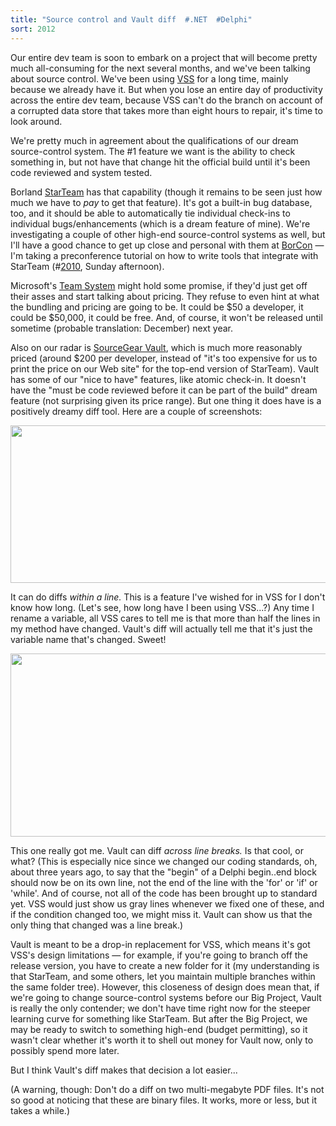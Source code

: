 ```yaml
---
title: "Source control and Vault diff  #.NET  #Delphi"
sort: 2012
---
```

Our entire dev team is soon to embark on a project that will become pretty much all-consuming for the next several months, and we've been talking about source control. We've been using <a href="http://blog.excastle.com/2004/08/12/things-you-really-dont-want-to-see-from-your-source-control-system/">VSS</a> for a long time, mainly because we already have it. But when you lose an entire day of productivity across the entire dev team, because VSS can't do the branch on account of a corrupted data store that takes more than eight hours to repair, it's time to look around.

We're pretty much in agreement about the qualifications of our dream source-control system. The #1 feature we want is the ability to check something in, but not have that change hit the official build until it's been code reviewed and system tested.

Borland <a href="http://www.borland.com/starteam/">StarTeam</a> has that capability (though it remains to be seen just how much we have to <em>pay</em> to get that feature). It's got a built-in bug database, too, and it should be able to automatically tie individual check-ins to individual bugs/enhancements (which is a dream feature of mine). We're investigating a couple of other high-end source-control systems as well, but I'll have a good chance to get up close and personal with them at <a href="http://info.borland.com/conf2004/">BorCon</a> &mdash; I'm taking a preconference tutorial on how to write tools that integrate with StarTeam (#<a href="http://info.borland.com/conf2004/tracks/tutorial/index.html">2010</a>, Sunday afternoon).



Microsoft's <a href="http://msdn.microsoft.com/vstudio/teamsystem/">Team System</a> might hold some promise, if they'd just get off their asses and start talking about pricing. They refuse to even hint at what the bundling and pricing are going to be. It could be $50 a developer, it could be $50,000, it could be free. And, of course, it won't be released until sometime (probable translation: December) next year.

Also on our radar is <a href="http://www.sourcegear.com/vault/">SourceGear Vault</a>, which is much more reasonably priced (around $200 per developer, instead of "it's too expensive for us to print the price on our Web site" for the top-end version of StarTeam). Vault has some of our "nice to have" features, like atomic check-in. It doesn't have the "must be code reviewed before it can be part of the build" dream feature (not surprising given its price range). But one thing it does have is a positively dreamy diff tool. Here are a couple of screenshots:

<img src="http://blog.excastle.com/images/Vault2.png" height="252" width="783" />

It can do diffs <em>within a line.</em> This is a feature I've wished for in VSS for I don't know how long. (Let's see, how long have I been using VSS...?) Any time I rename a variable, all VSS cares to tell me is that more than half the lines in my method have changed. Vault's diff will actually tell me that it's just the variable name that's changed. Sweet!

<img src="http://blog.excastle.com/images/Vault1.png" height="293" width="719" />

This one really got me. Vault can diff <em>across line breaks.</em> Is that cool, or what? (This is especially nice since we changed our coding standards, oh, about three years ago, to say that the "begin" of a Delphi begin..end block should now be on its own line, not the end of the line with the 'for' or 'if' or 'while'. And of course, not all of the code has been brought up to standard yet. VSS would just show us gray lines whenever we fixed one of these, and if the condition changed too, we might miss it. Vault can show us that the only thing that changed was a line break.)

Vault is meant to be a drop-in replacement for VSS, which means it's got VSS's design limitations &mdash; for example, if you're going to branch off the release version, you have to create a new folder for it (my understanding is that StarTeam, and some others, let you maintain multiple branches within the same folder tree). However, this closeness of design does mean that, if we're going to change source-control systems before our Big Project, Vault is really the only contender; we don't have time right now for the steeper learning curve for something like StarTeam. But after the Big Project, we may be ready to switch to something high-end (budget permitting), so it wasn't clear whether it's worth it to shell out money for Vault now, only to possibly spend more later.

But I think Vault's diff makes that decision a lot easier...

(A warning, though: Don't do a diff on two multi-megabyte PDF files. It's not so good at noticing that these are binary files. It works, more or less, but it takes a while.)
